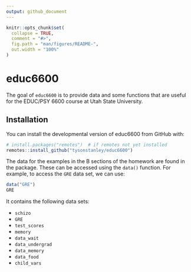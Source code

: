 ```yaml
---
output: github_document
---
```


<!-- README.md is generated from README.Rmd. Please edit that file -->

```r
knitr::opts_chunk$set(
  collapse = TRUE,
  comment = "#>",
  fig.path = "man/figures/README-",
  out.width = "100%"
)
```
# educ6600

<!-- badges: start -->
<!-- badges: end -->

The goal of `educ6600` is to provide data and some functions that are useful for the EDUC/PSY 6600 course at Utah State University.

## Installation

You can install the developmental version of educ6600 from GitHub with:

```r
# install.packages("remotes")  # if remotes not yet installed
remotes::install_github("tysonstanley/educ6600")
```

The data for the examples in the B sections of the homework are found in the package. These can be accessed using the `data()` function. For example, to access the `GRE` data set, we can use:

```r
data("GRE")
GRE
```

It contains the following data sets:

- `schizo`
- `GRE`
- `test_scores`
- `memory`
- `data_wait`
- `data_undergrad`
- `data_memory`
- `data_food`
- `child_vars`

